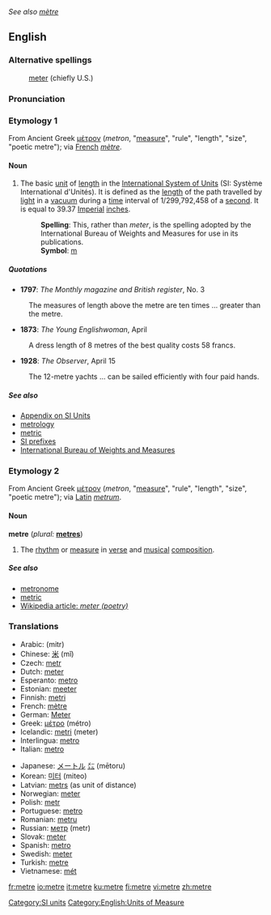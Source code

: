 ''See also [[mètre]]''
==English==
===Alternative spellings===
:[[meter]] (chiefly U.S.)

===Pronunciation===
:{{IPA|/ˈmiːtə(r)/}}
:{{SAMPA|/"mi:t@(r)/}}

{{wikipedia}}
===Etymology 1===
From Ancient Greek [[μέτρον]] (''metron'', "[[measure]]", "rule", "length", "size", "poetic metre"); via [[French]] ''[[mètre]]''.

====Noun====
# The basic [[unit]] of [[length]] in the [[International System of Units]] (SI: Système International d'Unités). It is defined as the [[length]] of the path travelled by [[light]] in a [[vacuum]] during a [[time]] interval of 1/299,792,458 of a [[second]]. It is equal to 39.37 [[Imperial]] [[inch]]es.
#: '''Spelling''': This, rather than ''meter'', is the spelling adopted by the International Bureau of Weights and Measures for use in its publications.
#: '''Symbol''': [[m]]
=====Quotations=====
*'''1797''': ''The Monthly magazine and British register'', No. 3
: The measures of length above the metre are ten times ... greater than the metre.
*'''1873''': ''The Young Englishwoman'', April
: A dress length of 8 metres of the best quality costs 58 francs.
*'''1928''': ''The Observer'', April 15
: The 12-metre yachts ... can be sailed efficiently with four paid hands.

=====See also=====
* [[Wiktionary_Appendix:SI_units|Appendix on SI Units]]
* [[metrology]] 
* [[metric]]
* [http://www1.bipm.org/en/si/prefixes.html SI prefixes]
* [http://www1.bipm.org/en/si/base_units/metre.html International Bureau of Weights and Measures]

===Etymology 2===
From Ancient Greek [[μέτρον]] (''metron'', "[[measure]]", "rule", "length", "size", "poetic metre"); via [[Latin]] ''[[metrum]]''.

====Noun====
'''metre''' (''plural:'' '''[[metres]]''')
# The [[rhythm]] or [[measure]] in [[verse]] and [[musical]] [[composition]].

=====See also=====
* [[metronome]]
* [[metric]]
* [[w:meter (poetry)|Wikipedia article: ''meter (poetry)'']]

===Translations===
{{top}}
*Arabic: {{ARchar|[[متر]]}} (mitr) {{m}}
*Chinese: [[米]] (mǐ)
*Czech: [[metr]] {{m}}
*Dutch: [[meter]] {{m}}
*Esperanto: [[metro]]
*Estonian: [[meeter]]
*Finnish: [[metri]]
*French: [[mètre]] {{m}}
*German: [[Meter]] {{m}}
*Greek: [[μέτρο]] (métro) {{n}}
*Icelandic: [[metri]] (meter)
*Interlingua: [[metro]]
*Italian: [[metro]] {{m}}
{{mid}}
*Japanese: [[メートル]] [[㍍]] (mētoru)
*Korean: [[미터]] (miteo)
*Latvian: [[metrs]] {{m}} (as unit of distance)
*Norwegian: [[meter]] {{m}}
*Polish: [[metr]] {{m}}
*Portuguese: [[metro]] {{m}}
*Romanian: [[metru]] {{m}}
*Russian: [[метр]] (metr) {{m}}
*Slovak: [[meter#Slovak|meter]] {{m}}
*Spanish: [[metro]] {{m}}
*Swedish: [[meter#Swedish|meter]]
*Turkish: [[metre#Turkish|metre]]
*Vietnamese: [[mét]]
{{bottom}}

[[Category:SI units]]
[[Category:English:Units of Measure]]

[[fr:metre]]
[[io:metre]]
[[it:metre]]
[[ku:metre]]
[[fi:metre]]
[[vi:metre]]
[[zh:metre]]